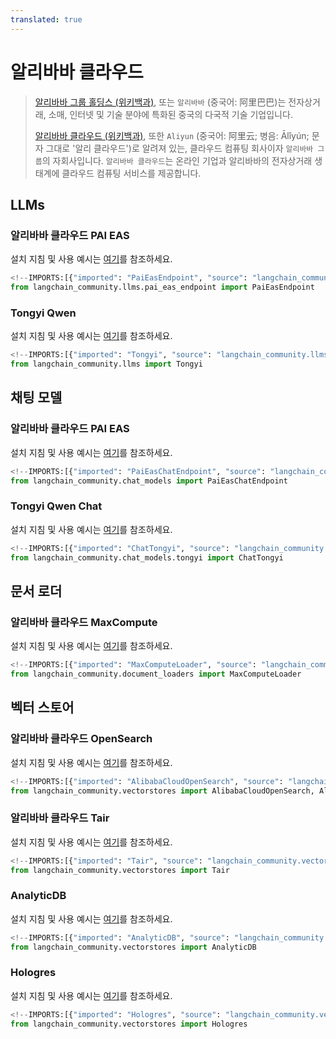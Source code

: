 ```yaml
---
translated: true
---
```


# 알리바바 클라우드

>[알리바바 그룹 홀딩스 (위키백과)](https://en.wikipedia.org/wiki/Alibaba_Group), 또는 `알리바바`
> (중국어: 阿里巴巴)는 전자상거래, 소매, 인터넷 및 기술 분야에 특화된 중국의 다국적 기술 기업입니다.
>
> [알리바바 클라우드 (위키백과)](https://en.wikipedia.org/wiki/Alibaba_Cloud), 또한 `Aliyun`
> (중국어: 阿里云; 병음: Ālǐyún; 문자 그대로 '알리 클라우드')로 알려져 있는, 클라우드 컴퓨팅 회사이자 `알리바바 그룹`의 자회사입니다. `알리바바 클라우드`는 온라인 기업과 알리바바의 전자상거래 생태계에 클라우드 컴퓨팅 서비스를 제공합니다.

## LLMs

### 알리바바 클라우드 PAI EAS

설치 지침 및 사용 예시는 [여기](/docs/integrations/llms/alibabacloud_pai_eas_endpoint)를 참조하세요.

```python
<!--IMPORTS:[{"imported": "PaiEasEndpoint", "source": "langchain_community.llms.pai_eas_endpoint", "docs": "https://api.python.langchain.com/en/latest/llms/langchain_community.llms.pai_eas_endpoint.PaiEasEndpoint.html", "title": "Alibaba Cloud"}]-->
from langchain_community.llms.pai_eas_endpoint import PaiEasEndpoint
```

### Tongyi Qwen

설치 지침 및 사용 예시는 [여기](/docs/integrations/llms/tongyi)를 참조하세요.

```python
<!--IMPORTS:[{"imported": "Tongyi", "source": "langchain_community.llms", "docs": "https://api.python.langchain.com/en/latest/llms/langchain_community.llms.tongyi.Tongyi.html", "title": "Alibaba Cloud"}]-->
from langchain_community.llms import Tongyi
```

## 채팅 모델

### 알리바바 클라우드 PAI EAS

설치 지침 및 사용 예시는 [여기](/docs/integrations/chat/alibaba_cloud_pai_eas)를 참조하세요.

```python
<!--IMPORTS:[{"imported": "PaiEasChatEndpoint", "source": "langchain_community.chat_models", "docs": "https://api.python.langchain.com/en/latest/chat_models/langchain_community.chat_models.pai_eas_endpoint.PaiEasChatEndpoint.html", "title": "Alibaba Cloud"}]-->
from langchain_community.chat_models import PaiEasChatEndpoint
```

### Tongyi Qwen Chat

설치 지침 및 사용 예시는 [여기](/docs/integrations/chat/tongyi)를 참조하세요.

```python
<!--IMPORTS:[{"imported": "ChatTongyi", "source": "langchain_community.chat_models.tongyi", "docs": "https://api.python.langchain.com/en/latest/chat_models/langchain_community.chat_models.tongyi.ChatTongyi.html", "title": "Alibaba Cloud"}]-->
from langchain_community.chat_models.tongyi import ChatTongyi
```

## 문서 로더

### 알리바바 클라우드 MaxCompute

설치 지침 및 사용 예시는 [여기](/docs/integrations/document_loaders/alibaba_cloud_maxcompute)를 참조하세요.

```python
<!--IMPORTS:[{"imported": "MaxComputeLoader", "source": "langchain_community.document_loaders", "docs": "https://api.python.langchain.com/en/latest/document_loaders/langchain_community.document_loaders.max_compute.MaxComputeLoader.html", "title": "Alibaba Cloud"}]-->
from langchain_community.document_loaders import MaxComputeLoader
```

## 벡터 스토어

### 알리바바 클라우드 OpenSearch

설치 지침 및 사용 예시는 [여기](/docs/integrations/vectorstores/alibabacloud_opensearch)를 참조하세요.

```python
<!--IMPORTS:[{"imported": "AlibabaCloudOpenSearch", "source": "langchain_community.vectorstores", "docs": "https://api.python.langchain.com/en/latest/vectorstores/langchain_community.vectorstores.alibabacloud_opensearch.AlibabaCloudOpenSearch.html", "title": "Alibaba Cloud"}, {"imported": "AlibabaCloudOpenSearchSettings", "source": "langchain_community.vectorstores", "docs": "https://api.python.langchain.com/en/latest/vectorstores/langchain_community.vectorstores.alibabacloud_opensearch.AlibabaCloudOpenSearchSettings.html", "title": "Alibaba Cloud"}]-->
from langchain_community.vectorstores import AlibabaCloudOpenSearch, AlibabaCloudOpenSearchSettings
```

### 알리바바 클라우드 Tair

설치 지침 및 사용 예시는 [여기](/docs/integrations/vectorstores/tair)를 참조하세요.

```python
<!--IMPORTS:[{"imported": "Tair", "source": "langchain_community.vectorstores", "docs": "https://api.python.langchain.com/en/latest/vectorstores/langchain_community.vectorstores.tair.Tair.html", "title": "Alibaba Cloud"}]-->
from langchain_community.vectorstores import Tair
```

### AnalyticDB

설치 지침 및 사용 예시는 [여기](/docs/integrations/vectorstores/analyticdb)를 참조하세요.

```python
<!--IMPORTS:[{"imported": "AnalyticDB", "source": "langchain_community.vectorstores", "docs": "https://api.python.langchain.com/en/latest/vectorstores/langchain_community.vectorstores.analyticdb.AnalyticDB.html", "title": "Alibaba Cloud"}]-->
from langchain_community.vectorstores import AnalyticDB
```

### Hologres

설치 지침 및 사용 예시는 [여기](/docs/integrations/vectorstores/hologres)를 참조하세요.

```python
<!--IMPORTS:[{"imported": "Hologres", "source": "langchain_community.vectorstores", "docs": "https://api.python.langchain.com/en/latest/vectorstores/langchain_community.vectorstores.hologres.Hologres.html", "title": "Alibaba Cloud"}]-->
from langchain_community.vectorstores import Hologres
```

